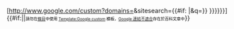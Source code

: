 <span class="plainlinks">[http://www.google.com/custom?domains={{{1}}}&sitesearch={{{1}}}{{#if: {{{2|}}}|&q={{urlencode:{{{2|}}}}}}} {{{3|{{{2|{{{1|}}}}}}}}}]{{#if:{{NAMESPACE}}|{{ns:0}}|<span class="messagebox" style="padding: 0; font-size: xx-small; color: #000000;">請勿在[[Wikipedia:什么是条目|條目]]中使用 [[Template:Google custom]] 模板，[[Wikipedia:外部链接|Google 連結不適合]]存在於百科文章中</span>}}</span><noinclude>
{{documentation}}
</noinclude>